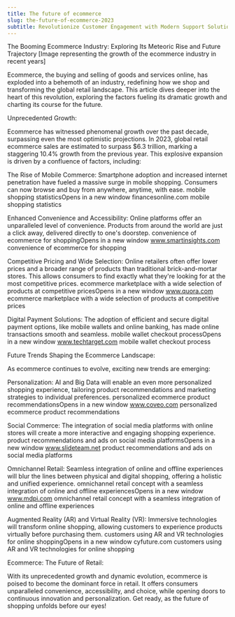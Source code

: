 ```yaml
---
title: The future of ecommerce 
slug: the-future-of-ecommerce-2023 
subtitle: Revolutionize Customer Engagement with Modern Support Solutions 
---
```



The Booming Ecommerce Industry: Exploring Its Meteoric Rise and Future Trajectory
[Image representing the growth of the ecommerce industry in recent years]

Ecommerce, the buying and selling of goods and services online, has exploded into a behemoth of an industry, redefining how we shop and transforming the global retail landscape. This article dives deeper into the heart of this revolution, exploring the factors fueling its dramatic growth and charting its course for the future.

Unprecedented Growth:

Ecommerce has witnessed phenomenal growth over the past decade, surpassing even the most optimistic projections. In 2023, global retail ecommerce sales are estimated to surpass $6.3 trillion, marking a staggering 10.4% growth from the previous year. This explosive expansion is driven by a confluence of factors, including:

The Rise of Mobile Commerce: Smartphone adoption and increased internet penetration have fueled a massive surge in mobile shopping. Consumers can now browse and buy from anywhere, anytime, with ease. 
mobile shopping statisticsOpens in a new window
financesonline.com
mobile shopping statistics

Enhanced Convenience and Accessibility: Online platforms offer an unparalleled level of convenience. Products from around the world are just a click away, delivered directly to one's doorstep. 
convenience of ecommerce for shoppingOpens in a new window
www.smartinsights.com
convenience of ecommerce for shopping

Competitive Pricing and Wide Selection: Online retailers often offer lower prices and a broader range of products than traditional brick-and-mortar stores. This allows consumers to find exactly what they're looking for at the most competitive prices. 
ecommerce marketplace with a wide selection of products at competitive pricesOpens in a new window
www.quora.com
ecommerce marketplace with a wide selection of products at competitive prices

Digital Payment Solutions: The adoption of efficient and secure digital payment options, like mobile wallets and online banking, has made online transactions smooth and seamless. 
mobile wallet checkout processOpens in a new window
www.techtarget.com
mobile wallet checkout process

Future Trends Shaping the Ecommerce Landscape:

As ecommerce continues to evolve, exciting new trends are emerging:

Personalization: AI and Big Data will enable an even more personalized shopping experience, tailoring product recommendations and marketing strategies to individual preferences. 
personalized ecommerce product recommendationsOpens in a new window
www.coveo.com
personalized ecommerce product recommendations

Social Commerce: The integration of social media platforms with online stores will create a more interactive and engaging shopping experience. 
product recommendations and ads on social media platformsOpens in a new window
www.slideteam.net
product recommendations and ads on social media platforms

Omnichannel Retail: Seamless integration of online and offline experiences will blur the lines between physical and digital shopping, offering a holistic and unified experience. 
omnichannel retail concept with a seamless integration of online and offline experiencesOpens in a new window
www.mdpi.com
omnichannel retail concept with a seamless integration of online and offline experiences

Augmented Reality (AR) and Virtual Reality (VR): Immersive technologies will transform online shopping, allowing customers to experience products virtually before purchasing them. 
customers using AR and VR technologies for online shoppingOpens in a new window
cyfuture.com
customers using AR and VR technologies for online shopping

Ecommerce: The Future of Retail:

With its unprecedented growth and dynamic evolution, ecommerce is poised to become the dominant force in retail. It offers consumers unparalleled convenience, accessibility, and choice, while opening doors to continuous innovation and personalization. Get ready, as the future of shopping unfolds before our eyes!